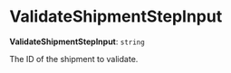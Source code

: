 
# ValidateShipmentStepInput

 **ValidateShipmentStepInput**: `string`

The ID of the shipment to validate.
